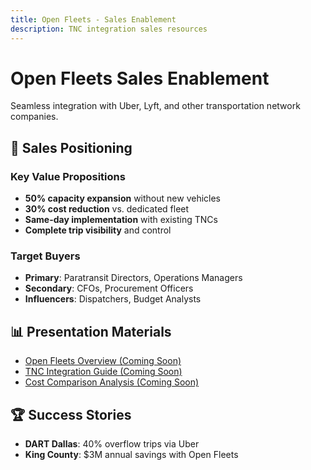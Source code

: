 ```yaml
---
title: Open Fleets - Sales Enablement
description: TNC integration sales resources
---
```


# Open Fleets Sales Enablement

Seamless integration with Uber, Lyft, and other transportation network companies.

## 🎯 Sales Positioning

### Key Value Propositions
- **50% capacity expansion** without new vehicles
- **30% cost reduction** vs. dedicated fleet
- **Same-day implementation** with existing TNCs
- **Complete trip visibility** and control

### Target Buyers
- **Primary**: Paratransit Directors, Operations Managers
- **Secondary**: CFOs, Procurement Officers
- **Influencers**: Dispatchers, Budget Analysts

## 📊 Presentation Materials

- [Open Fleets Overview (Coming Soon)](https://docs.google.com/presentation/d/xxx)
- [TNC Integration Guide (Coming Soon)](https://docs.google.com/document/d/xxx)
- [Cost Comparison Analysis (Coming Soon)](https://docs.google.com/spreadsheets/d/xxx)

## 🏆 Success Stories

- **DART Dallas**: 40% overflow trips via Uber
- **King County**: $3M annual savings with Open Fleets